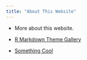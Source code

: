 ```yaml
---
title: "About This Website"
---
```


* More about this website.

* [R Markdown Theme Gallery](https://www.datadreaming.org/post/r-markdown-theme-gallery/)

* [Something Cool]()